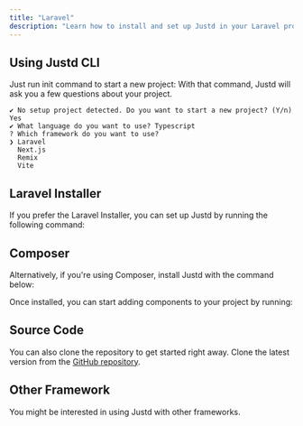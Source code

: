 ```yaml
---
title: "Laravel"
description: "Learn how to install and set up Justd in your Laravel project using the Laravel Installer or Composer."
---
```


## Using Justd CLI
Just run init command to start a new project:
<Installation command='npx justd-cli@latest init' />
With that command, Justd will ask you a few questions about your project.
```
✔ No setup project detected. Do you want to start a new project? (Y/n) Yes
✔ What language do you want to use? Typescript
? Which framework do you want to use?
❯ Laravel
  Next.js
  Remix
  Vite
```

## Laravel Installer
If you prefer the Laravel Installer, you can set up Justd by running the following command:
<Installation command='laravel new app --using=justd/laravel'/>

## Composer
Alternatively, if you're using Composer, install Justd with the command below:
<Installation command='composer create-project justd/laravel app'/>

Once installed, you can start adding components to your project by running:
<Installation command='npx justd-cli@latest add table'/>

## Source Code
You can also clone the repository to get started right away. Clone the latest version from the [GitHub repository](https://github.com/justdlabs/laravel).

## Other Framework
You might be interested in using Justd with other frameworks.
<FrameworkGuides/>

